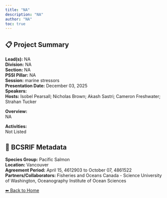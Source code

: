 ```yaml
---
title: "NA"
description: "NA"
author: "NA"
toc: true
---
```


## 📋 Project Summary

**Lead(s):** NA  
**Division:** NA  
**Section:** NA  
**PSSI Pillar:** NA  
**Session:** marine stressors  
**Presentation Date:** December 03, 2025  
**Speakers:**   
**Hosts:** Isobel Pearsall; Nicholas Brown; Akash Sastri; Cameron Freshwater; Strahan Tucker  

**Overview:**  
NA   

**Activities:**  
Not Listed

## 🧬 BCSRIF Metadata

**Species Group:** Pacific Salmon  
**Location:** Vancouver  
**Agreement Period:** April 15, 4612903 to October 07, 4861522  
**Partners/Collaborators:** Fisheries and Oceans Canada - Science 
University of Washington, Oceanography 
Institute of Ocean Sciences   

[⬅ Back to Home](../index.qmd)
